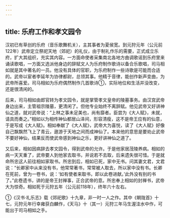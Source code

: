 ```yaml
---
---
---
```

title: 乐府工作和孝文园令
---



汉初已有草创的乐府（音乐歌舞机关），主其事者为夏侯宽。到元狩元年（公元前122年）武帝定立祭祀天地（郊祀）的礼仪，由于制礼作乐的需要，正式成立乐府，扩大其组织，充实其内容。一方面命使者采集南北各地方曲调歌谣到乐府里来诵读歌唱，一方面又选派他身边的辞赋文人为乐府制作歌诗以备合乐歌唱，司马相如就是其中著名的一员。他没有具体的官职，为乐府制作一些诗歌是可能而合适的。武帝以宦者李延年为协律都尉，总领其事。他精于音律，能创作新声变曲，为武帝所喜爱。司马相如为乐府偶然制作几首歌诗①，实际地位和生活并没改变，还是很清闲的。

后来，司马相如由郎官转为孝文园令，就是掌管孝文皇帝的陵墓事务。由汉宫武帝身边出来，主管祖宗陵墓，更清闲了。但他专业始终不离辞赋。他见武帝又好讲神仙之道，就对武帝说：“上林之事未足美也，尚有靡者。臣尝为《大人赋》，未就，请具而奏之。”相如以为相传神仙都居山泽间，形容清瘦，这不是帝王应有的仙意，于是写成《大人赋》。相如奉献了《大人赋》，武帝大为喜悦，读了《大人赋》好像自己飘飘然飞上了青云，遨游于天地之间而成神仙了。本来他的意思是要劝止武帝不要好神仙，结果反而使武帝感到神仙之乐，更好讲神仙之道了。

又后来，相如因病辞去孝文园令，得到武帝的允许。于是他家居茂陵养病。相如的病一天天重了，武帝要人到他家去取书，并说若不去取，后来遗失很可惜。于是就命所忠这人前往相如家取书。所忠到后，相如已死，家中无书。问其妻文君，文君说：“长卿家中从来没有书，他常常著书，常常被人取去，所以家中没有书。长卿在死前，曾为一卷书，说：‘如有使者来取书，即以此卷进献。’此外没有别的书了。”此卷遗书，讲的是帝王封禅事，正合武帝的意。所忠奉上相如的封禅书，武帝大为惊奇。相如死于元狩五年（公元前118年），终年六十左右。

①《汉书·礼乐志》载《郊祀歌》十九章，非一时一人之作。其中《朝陇首》十七，元狩元年行幸雍获白麟作，《天马》十（其一）元狩三年马生渥洼水中作，可能出于司马相如之手。